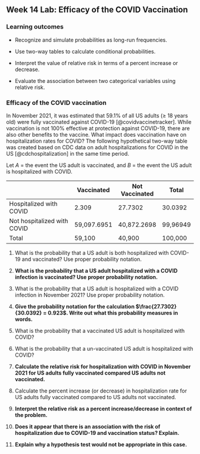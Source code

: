 ## Week 14 Lab: Efficacy of the COVID Vaccination

\setstretch{1}

### Learning outcomes

* Recognize and simulate probabilities as long-run frequencies.

* Use two-way tables to calculate conditional probabilities.

* Interpret the value of relative risk in terms of a percent increase or decrease.

* Evaluate the association between two categorical variables using relative risk.

### Efficacy of the COVID vaccination

In November 2021, it was estimated that 59.1\% of all US adults ($\ge$ 18 years old) were fully vaccinated against COVID-19 [@covidvaccinetracker].   While vaccination is not 100\% effective at protection against COVID-19, there are also other benefits to the vaccine.  What impact does vaccination have on hospitalization rates for COVID?  The following hypothetical two-way table was created based on CDC data on adult hospitalizations for COVID in the US [@cdchospitalization] in the same time period.  

Let $A$ = the event the US adult is vaccinated, and $B$ = the event the US adult is hospitalized with COVID. 

|                             |  Vaccinated | Not Vaccinated |    Total   |
|-----------------------------|-------------|----------------|------------|
| Hospitalized with COVID     |     2.309   |      27.7302   |    30.0392 |
| Not hospitalized with COVID | 59,097.6951 |   40,872.2698  |   99,96949 |
| Total                       |   59,100    |      40,900    |    100,000 |


1.  What is the probability that a US adult is both hospitalized with COVID-19 and vaccinated? Use proper probability notation.

\vspace{0.8in}

2.  **What is the probability that a US adult hospitalized with a COVID infection is vaccinated?  Use proper probability notation.**

\vspace{0.8in}

3.  What is the probability that a US adult is hospitalized with a COVID infection in November 2021?  Use proper probability notation.

\vspace{0.8in}

\newpage

4.  **Give the probability notation for the calculation $\frac{27.7302}{30.0392} = 0.923$.  Write out what this probability measures in words.**

\vspace{0.8in}

5.  What is the probability that a vaccinated US adult is hospitalized with COVID?

\vspace{0.5in}

6.  What is the probability that a un-vaccinated US adult is hospitalized with COVID?

\vspace{0.5in}

7.  **Calculate the relative risk for hospitalization with COVID in November 2021 for US adults fully vaccinated compared US adults not vaccinated.**

\vspace{0.5in}

8.  Calculate the percent increase (or decrease) in hospitalization rate for US adults fully vaccinated compared to US adults not vaccinated.

\vspace{0.5in}

9. **Interpret the relative risk as a percent increase/decrease in context of the problem.**

\vspace{0.5in}

10. **Does it appear that there is an association with the risk of hospitalization due to COVID-19 and vaccination status? Explain.**

\vspace{0.5in}

11.  **Explain why a hypothesis test would not be appropriate in this case.**

\newpage